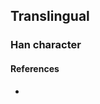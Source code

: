 {{character info/new}}
==Translingual==

===Han character===
{{Han char|rn=86|rad=火|as=06|sn=10|four=|canj=FTK|ids=⿰火关}}

====References====
* {{Han ref|kx=0671.081|hdz=32200.201|uh=70EA|ud=28906}}